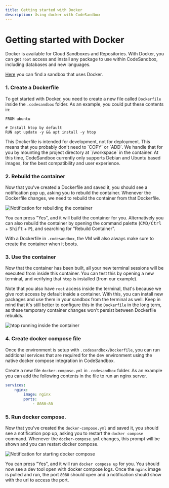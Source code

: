 ```yaml
---
title: Getting started with Docker
description: Using docker with CodeSandbox
---
```



# Getting started with Docker

Docker is available for Cloud Sandboxes and Repositories. With Docker, you can get `root` access and install any package to use within CodeSandbox, including databases and new languages.

[Here](https://codesandbox.io/p/sandbox/docker-example-hsd8ke) you can find a sandbox that uses Docker.

### 1. Create a Dockerfile

To get started with Docker, you need to create a new file called `Dockerfile` inside the `.codesandbox` folder. As an example, you could put these contents in:

```docker filename="codesandbox/Dockerfile"
FROM ubuntu

# Install htop by default
RUN apt update -y && apt install -y htop
```

<Callout>
This Dockerfile is intended for development, not for deployment. This means that you probably don't need to `COPY` or `ADD`. We handle that for you by mounting the project directory at `/workspace` in the container.
</Callout>

<Callout>
At this time, CodeSandbox currently only supports Debian and Ubuntu based images, for the best compatibility and user experience.
</Callout>

### 2. Rebuild the container

Now that you've created a Dockerfile and saved it, you should see a notification pop up, asking you to rebuild the container. Whenever the Dockerfile changes, we need to rebuild the container from that Dockerfile.

![Notification for rebuilding the container](/docker-notification.png)

You can press "Yes", and it will build the container for you. Alternatively you can also rebuild the container by opening the command palette (<kbd>CMD/Ctrl</kbd> + <kbd>Shift</kbd> + <kbd>P</kbd>), and searching for "Rebuild Container".

With a Dockerfile in `.codesandbox`, the VM will also always make sure to create the container when it boots.

### 3. Use the container

Now that the container has been built, all your new terminal sessions will be executed from inside this container. You can test this by opening a new terminal, and verifying that `htop` is installed (from our example).

Note that you also have `root` access inside the terminal, that's because we give root access by default inside a container. With this, you can install new packages and use them in your sandbox from the terminal as well. Keep in mind that it's still better to configure this in the `Dockerfile` in the long term, as these temporary container changes won't persist between Dockerfile rebuilds.

![htop running inside the container](/docker-terminal.png)

### 4. Create docker compose file
Once the environment is setup with `.codesandbox/Dockerfile`, you can run additional services that are required for the dev environment using the native docker compose integration in CodeSandbox.

Create a new file `docker-compose.yml` in `.codesandbox` folder. As an example you can add the following contents in the file to run an nginx server.

``` yaml filename="codesandbox/docker-compose.yml"
services:
    nginx:
        image: nginx
        ports:
            - 8080:80
```

### 5. Run docker compose.
Now that you've created the `docker-compose.yml` and saved it, you should see a notification pop up, asking you to restart the `docker compose` command. Whenever the `docker-compose.yml` changes, this prompt will be shown and you can restart docker compose.

![Notification for starting docker compose](/docker-compose-notification.png)

You can press "Yes", and it will run `docker compose up` for you. You should now see a dev tool open with docker compose logs. Once the `nginx` image is pulled and run, the port `8080` should open and a notification should show with the url to access the port.